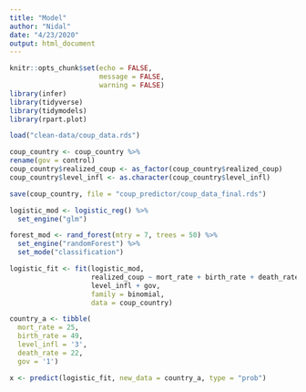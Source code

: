 ```yaml
---
title: "Model"
author: "Nidal"
date: "4/23/2020"
output: html_document
---
```


```r
knitr::opts_chunk$set(echo = FALSE,
                      message = FALSE,
                      warning = FALSE)
library(infer)
library(tidyverse)
library(tidymodels)
library(rpart.plot)

load("clean-data/coup_data.rds")

coup_country <- coup_country %>% 
rename(gov = control)
coup_country$realized_coup <- as_factor(coup_country$realized_coup)
coup_country$level_infl <- as.character(coup_country$level_infl)

save(coup_country, file = "coup_predictor/coup_data_final.rds")

```

```r

logistic_mod <- logistic_reg() %>% 
  set_engine("glm")

forest_mod <- rand_forest(mtry = 7, trees = 50) %>% 
  set_engine("randomForest") %>% 
  set_mode("classification")

```

```r

logistic_fit <- fit(logistic_mod,
                    realized_coup ~ mort_rate + birth_rate + death_rate + 
                    level_infl + gov,
                    family = binomial,
                    data = coup_country)

```

```r

country_a <- tibble(
  mort_rate = 25,
  birth_rate = 49,
  level_infl = '3',
  death_rate = 22,
  gov = '1')

x <- predict(logistic_fit, new_data = country_a, type = "prob")


```

